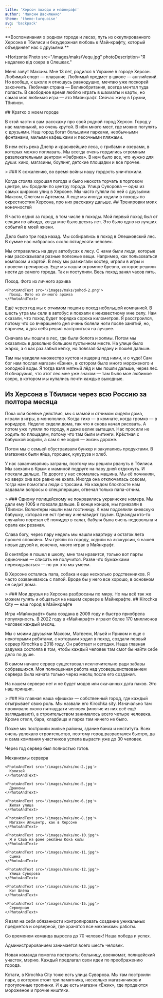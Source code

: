 ```yaml
---
title: 'Херсон походы и майнкрафт'
author: 'Максим Василенко'
theme: 'theme-turquoise'
svg: 'backpack'
---
```


<Heading img="/images/maks/maks.jpg" />

<Medium>
  **Воспоминания о родном городе и лесах, путь из оккупированного Херсона в
  Тбилиси и безудержная любовь к Майнкрафту, который объединяет нас с
  друзьями.**
</Medium>

<HorizontalPhoto
  src="/images/maks/Vequ.jpg"
  photoDescription="Я недалеко від озера в Олешках."
>
  Меня зовут Максим. Мне 13 лет, родился в Украине в городе Херсон. Любимый
  спорт — плавание. Любимый предмет в школе — английский. Но вообще, к школе я
  отношусь равнодушно, мечтаю уже поскорей закончить. Любимая страна —
  Великобритания, всегда мечтал туда попасть. В свободное время люблю играть в
  шахматы и карты, но самая моя любимая игра — это Майнкрафт. Сейчас живу в
  Грузии, Тбилиси.
</HorizontalPhoto>

<Medium>
  ## Кратко о моем городе

В этой части я вам расскажу про свой родной город Херсон. Город у нас маленький, но очень крутой. В нём много мест, где можно погулять с друзьями. Наш город богат большими парками, необычными фонтанами, милыми кафешками и песочными пляжами.

В нем есть река Днепр и красивейшие леса, с грибами и озерами, в которых можно поплавать. Мы всегда очень гордились огромным развлекательным центром «Фабрика». В нем было все, что нужно для души: кино, магазины, боулинг, детские площадки и все прочее.

</Medium>

<Large>> ### К сожалению, во время войны нашу гордость уничтожили.</Large>

<Medium>
  Когда стояла хорошая погода и было неохота торчать в торговом центре, мы
  бродили по центру города. Улица Суворова — одна из самых широких улиц в
  Херсоне. Мы часто гуляли по ней с друзьями: Максом, Олегом и Артемом. А еще мы
  иногда ходили в походы по окрестностям Херсона, про них расскажу дальше.
</Medium>

<Fullpage>
  <PhotoFullPage
    src="/images/maks/kherson.jpg"
    text="Моя любимая улица Суворова. Фото взято с https://khers-on.com"
  />
</Fullpage>

<Medium>
  ## Тренировки моих конечностей

Я часто ездил за город, в том числе в походы. Мой первый поход был от секции по айкидо, когда мне было десять лет. Это было одно из лучших событий в моей жизни.

Дело было три года назад. Мы собирались в поход в Олешковский лес. В сумме нас набралось около пятидесяти человек.

Мы отправились на двух автобусах к лесу. С нами были люди, которые нам рассказывали разные полезные вещи. Например, как пользоваться компасом и картой. В лесу мы разжигали костер, играли в игры и провели тренировку. Еще мы нашли огромное бревно, которое решили нести до самого города. Так и поступили. Весь поход занял часов пять.

</Medium>

<Large>
  <Slider>
    <PhotoAndText src='/images/maks/pohod-1.png'>
      Поход. Фото из личного архива
    </PhotoAndText>

    <PhotoAndText src='/images/maks/pohod-2.png'>
      Поход. Фото из личного архива
    </PhotoAndText>

  </Slider>
</Large>

<Medium>
  Ещё через год мы с отчимом пошли в поход небольшой компанией. В шесть утра мы сели в автобус и поехали к неизвестному мне селу. Нам сказали, что поход будет порядка сорока километров. Я расстроился, потому что со вчерашнего дня очень болели ноги после занятий, но, впрочем, я для себя решил настроиться на лучшее.

Сначала мы пошли в лес, где были болота и холмы. Потом мы оказались в довольно большом пустынном месте. На улице было жарко, а я как раз забыл кепку, но повязал бандану и пошёл дальше.

Там мы увидели множество кустов и ящериц под ними, и о чудо! Сам бог нам послал магазин «Ёжик», в котором было много мороженого и холодной воды. Я тогда взял мятный лёд и мы пошли дальше, через лес. Я обнаружил, что этот лес мне уже знаком — там было мое любимое озеро, в котором мы купались почти каждые выходные.

## Из Херсона в Тбилиси через всю Россию за полтора месяца

Пока шли боевые действия, мы с мамой и отчимом сидели дома, играли в игры, в монополию. Когда тихо — в комнате, когда громко — в коридоре. Неделю сидели дома, так что я снова начал рисовать. А потом уже гуляли по городу, я даже велик вытащил. Нас просили не ходить по площадям, потому что там были митинги. Крёстная с бабушкой ходили, а сам я не ходил — жизнь дороже.

Потом мы с семьей обустраивали бункер и закупались продуктами. В магазинах были яйца, горошек, кукуруза и хлеб.

У нас заканчивались заграны, поэтому мы решили рвануть в Тбилиси. Мы заехали в Крым к маминой подруге на пару дней отдохнуть. И поехали дальше. По дороге у нас сломалась машина. Мы её починили, но вверх она все равно не ехала. Иногда она отключалась совсем, тогда нам помогали люди с тросами. На каждом блокпосте нам задавали вопросы о спецоперации, отвечал только папа-отчим.

</Medium>

<Large>
  > ### Одному полицейскому не понравились украинские номера. Мы дали ему 100$ и
  поехали дальше.
</Large>

<Medium>
  В конце концов, мы приехали в Тбилиси. Волонтеры нашли нам гостиницу. К нам подселили киевскую бабушку, которая не ест гречку и ненавидит грузин. Однажды кто-то случайно порезал её помидор в салат, бабуля была очень недовольна и орала как резаная.

Слава богу, через пару недель мы нашли квартиру и остаток лета прошел спокойно. Мы гуляли по городу, ходили на экскурсии, я нашел новых друзей и, конечно, много играл в Майнкрафт.

В сентябре я пошел в школу, мне там нравится, только вот парты одиночные — списать не получится. Разве что бумажками перекидываться — но уж это мы умеем.

В Херсоне остались папа, собака и еще несколько родственников. Я часто созваниваюсь с папой. Вроде бы у него все хорошо, в основном он сидит дома.

</Medium>

<Large>
  > ### Мои друзья из Херсона разбросаны по миру. Но мы всё так же можем гулять
  и общаться на нашем сервере в Майнкрафте.
</Large>

<Medium>
  ## Kirochka City — наш город в Майнкрафте

Игра «Майнкрафт» была создана в 2009 году и быстро приобрела популярность. В 2022 году в «Майнкрафт» играют более 170 миллионов человек каждый месяц.

Мы с моими друзьями Максом, Матвеем, Ильей и Яриком и еще с некоторыми ребятами, с которыми ходил в поход, создали первый сервер Kirochka в 2018 году. Он работает и сегодня. Наша главная задумка состояла в том, чтобы каждый человек там смог бы найти себе дело по душе.

В самом начале сервер существовал исключительно ради забавы собравшихся. Моя полноценная работа над усовершенствованием сервера была начата только через месяц после его создания.

На нашем сервере нет и не будет модов или скачанных дата паков. Это наш принцип.

</Medium>

<Large>
  > ### Но главная наша «фишка» — собственный город, где каждый отыгрывает свою
  роль.
</Large>

<Medium>
  Мы назвали его Kirochka sity. Изначально там проживало около пятнадцати человек (многие из них всё ещё заглядывают), а строительством занималось всего четыре человека. Кроме отеля, бара, кладбища и парка там ничего не было.

Позже мы построили жилые районы, здание банка и института. Всех очень увлекало строительство, поэтому город разрастался быстро, да и сама компания участников успела вырасти уже до 30 человек.

Через год сервер был полностью готов.

</Medium>

<Large>
  <Slider>
    <PhotoAndText src='/images/maks/mc-1.jpg'>
      Механизмы сервера
    </PhotoAndText>

    <PhotoAndText src='/images/maks/mc-2.jpg'>
      Колизей
    </PhotoAndText>

    <PhotoAndText src='/images/maks/mc-5.jpg'>
      Драконы
    </PhotoAndText>

    <PhotoAndText src='/images/maks/mc-6.jpg'>
      Жилая улица
    </PhotoAndText>

    <PhotoAndText src='/images/maks/mc-8.jpg'>
      Магазин Эпицентр, как в Херсоне
    </PhotoAndText>

    <PhotoAndText src='/images/maks/mc-10.jpg'>
      Я и Саша на фоне рекламы Кока колы
    </PhotoAndText>

    <PhotoAndText src='/images/maks/mc-11.jpg'>
      Сцена
    </PhotoAndText>

    <PhotoAndText src='/images/maks/mc-12.jpg'>
      Улица Суворова
    </PhotoAndText>

    <PhotoAndText src='/images/maks/mc-13.jpg'>
      Кот Шлёпа
    </PhotoAndText>

    <PhotoAndText src='/images/maks/mc-15.jpg'>
      Серверная
    </PhotoAndText>

  </Slider> 
</Large>

<Medium>
  Я взял на себя обязанности контролировать создание уникальных предметов и серверной, где хранятся все механизмы работы.

Со временем команда выросла до 70 человек! Наша победа и успех.

Администрированием занимается всего шесть человек.

Новая команда помогла построить: больницу, военкомат, полицейский участок, мэрию. Каждый предлагал свои идеи по преображению города.

Кстати, в Kirochka City тоже есть улица Суворова. Мы там построили парк, в котором стоят три памятника, несколько магазинчиков и прогулочные тропинки. И еще есть магазин «Ёжик», где продаются мороженое и прочие ништяки.

</Medium>

